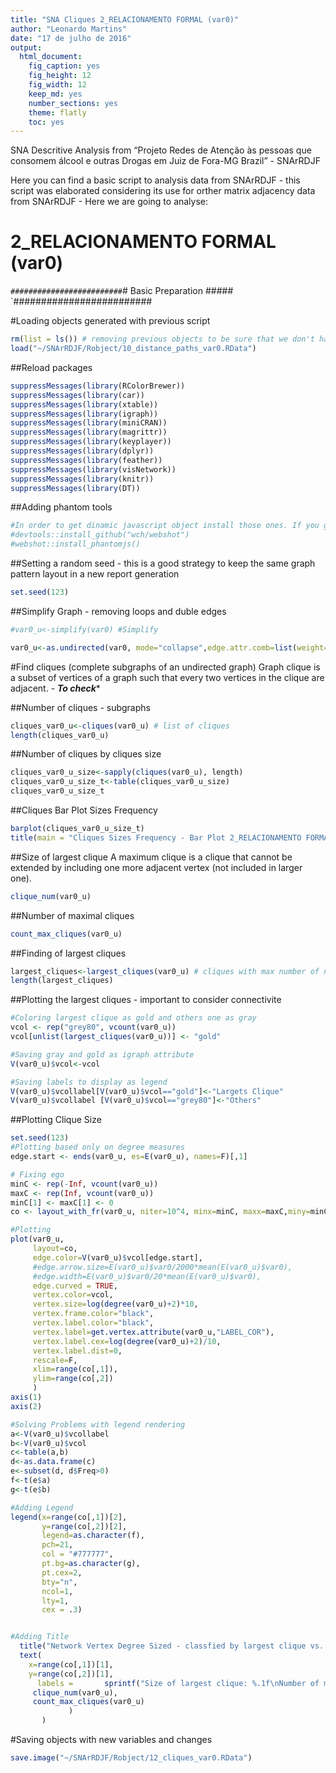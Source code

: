 ```yaml
---
title: "SNA Cliques 2_RELACIONAMENTO FORMAL (var0)"
author: "Leonardo Martins"
date: "17 de julho de 2016"
output: 
  html_document: 
    fig_caption: yes
    fig_height: 12
    fig_width: 12
    keep_md: yes
    number_sections: yes
    theme: flatly
    toc: yes
---
```

SNA Descritive Analysis from "Projeto Redes de Atenção às pessoas que consomem álcool e outras Drogas em Juiz de Fora-MG   Brazil"  - SNArRDJF

Here you can find a basic script to analysis data from SNArRDJF - this script was elaborated considering its use for orther matrix adjacency data from SNArRDJF - Here we are going to analyse:

# 2_RELACIONAMENTO FORMAL (var0)

`#########################
`# Basic Preparation #####
`#########################

#Loading objects generated with previous script 
```r
rm(list = ls()) # removing previous objects to be sure that we don't have objects conflicts name
load("~/SNArRDJF/Robject/10_distance_paths_var0.RData")
```
##Reload packages
```r
suppressMessages(library(RColorBrewer))
suppressMessages(library(car))
suppressMessages(library(xtable))
suppressMessages(library(igraph))
suppressMessages(library(miniCRAN))
suppressMessages(library(magrittr))
suppressMessages(library(keyplayer))
suppressMessages(library(dplyr))
suppressMessages(library(feather))
suppressMessages(library(visNetwork))
suppressMessages(library(knitr))
suppressMessages(library(DT))
```
##Adding phantom tools
```r
#In order to get dinamic javascript object install those ones. If you get problems installing go to Stackoverflow.com and type your error to discover what to do. In some cases the libraries need to be intalled in outside R libs.
#devtools::install_github("wch/webshot")
#webshot::install_phantomjs()
```
##Setting a random seed - this is a good strategy to keep the same graph pattern layout in a new report generation
```r
set.seed(123)
```

##Simplify Graph - removing loops and duble edges 
```r
#var0_u<-simplify(var0) #Simplify

var0_u<-as.undirected(var0, mode="collapse",edge.attr.comb=list(weight="mean","ignore"))
```

#Find cliques (complete subgraphs of an undirected graph)
Graph clique is a subset of vertices of a graph such that every two vertices in the clique are adjacent. - ***To check****

##Number of cliques - subgraphs
```r
cliques_var0_u<-cliques(var0_u) # list of cliques 
length(cliques_var0_u)
```
##Number of cliques by cliques size
```r
cliques_var0_u_size<-sapply(cliques(var0_u), length) 
cliques_var0_u_size_t<-table(cliques_var0_u_size)
cliques_var0_u_size_t
```

##Cliques Bar Plot Sizes Frequency
```r
barplot(cliques_var0_u_size_t)
title(main = "Cliques Sizes Frequency - Bar Plot 2_RELACIONAMENTO FORMAL (var0)", font.main = 4)
```

##Size of largest clique 
A maximum clique is a clique that cannot be extended by including one more adjacent vertex (not included in larger one). 
```r
clique_num(var0_u)
```
##Number of maximal cliques
```r
count_max_cliques(var0_u)
```
##Finding of largest cliques
```r
largest_cliques<-largest_cliques(var0_u) # cliques with max number of nodes
length(largest_cliques)
```

##Plotting the largest cliques - important to consider connectivite 
```r
#Coloring largest clique as gold and others one as gray
vcol <- rep("grey80", vcount(var0_u))
vcol[unlist(largest_cliques(var0_u))] <- "gold"

#Saving gray and gold as igraph attribute
V(var0_u)$vcol<-vcol

#Saving labels to display as legend
V(var0_u)$vcollabel[V(var0_u)$vcol=="gold"]<-"Largets Clique"
V(var0_u)$vcollabel [V(var0_u)$vcol=="grey80"]<-"Others"
```
##Plotting Clique Size
```r
set.seed(123)
#Plotting based only on degree measures 
edge.start <- ends(var0_u, es=E(var0_u), names=F)[,1]

# Fixing ego
minC <- rep(-Inf, vcount(var0_u))
maxC <- rep(Inf, vcount(var0_u))
minC[1] <- maxC[1] <- 0
co <- layout_with_fr(var0_u, niter=10^4, minx=minC, maxx=maxC,miny=minC, maxy=maxC, weights=E(var0_u)$var0)

#Plotting
plot(var0_u, 
     layout=co,
     edge.color=V(var0_u)$vcol[edge.start],
     #edge.arrow.size=E(var0_u)$var0/2000*mean(E(var0_u)$var0),
     #edge.width=E(var0_u)$var0/20*mean(E(var0_u)$var0),
     edge.curved = TRUE,
     vertex.color=vcol,
     vertex.size=log(degree(var0_u)+2)*10,
     vertex.frame.color="black",
     vertex.label.color="black",
     vertex.label=get.vertex.attribute(var0_u,"LABEL_COR"),
     vertex.label.cex=log(degree(var0_u)+2)/10,
     vertex.label.dist=0,
     rescale=F,
     xlim=range(co[,1]), 
     ylim=range(co[,2])
     )
axis(1)
axis(2)

#Solving Problems with legend rendering 
a<-V(var0_u)$vcollabel
b<-V(var0_u)$vcol
c<-table(a,b)
d<-as.data.frame(c)
e<-subset(d, d$Freq>0)
f<-t(e$a)
g<-t(e$b)

#Adding Legend
legend(x=range(co[,1])[2], 
       y=range(co[,2])[2],
       legend=as.character(f),
       pch=21,
       col = "#777777", 
       pt.bg=as.character(g),
       pt.cex=2,
       bty="n", 
       ncol=1,
       lty=1,
       cex = .3)


#Adding Title
  title("Network Vertex Degree Sized - classfied by largest clique vs. others", sub = "Source: from authors ")  
  text( 
    x=range(co[,1])[1],
    y=range(co[,2])[1], 
      labels =       sprintf("Size of largest clique: %.1f\nNumber of maximal cliques: %.1f",
     clique_num(var0_u), 
     count_max_cliques(var0_u)
             )
       )
```
#Saving objects with new variables and changes
```r
save.image("~/SNArRDJF/Robject/12_cliques_var0.RData") 
```


